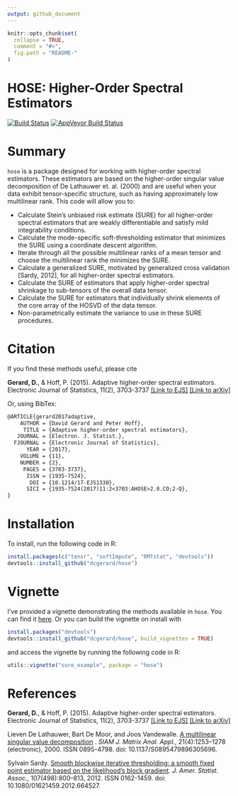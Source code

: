 ```yaml
---
output: github_document
---
```


<!-- README.md is generated from README.Rmd. Please edit that file -->

```r
knitr::opts_chunk$set(
  collapse = TRUE,
  comment = "#>",
  fig.path = "README-"
)
```
# HOSE: Higher-Order Spectral Estimators
[![Build Status](https://travis-ci.org/dcgerard/hose.svg?branch=master)](https://travis-ci.org/dcgerard/hose)
[![AppVeyor Build Status](https://ci.appveyor.com/api/projects/status/github/dcgerard/hose?branch=master&svg=true)](https://ci.appveyor.com/project/dcgerard/hose)
<!-- [![License: GPL v3](https://img.shields.io/badge/License-GPL%20v3-blue.svg)](http://www.gnu.org/licenses/gpl-3.0) -->

# Summary
`hose` is a package designed for working with higher-order spectral estimators. These estimators are based on the higher-order singular value decomposition of De Lathauwer et. al. (2000) and are useful when your data exhibit tensor-specific structure, such as having approximately low multilinear rank. This code will allow you to:

* Calculate Stein's unbiased risk estimate (SURE) for all higher-order spectral estimators that are weakly differentiable and satisfy mild integrability conditions.
* Calculate the mode-specific soft-thresholding estimator that minimizes the SURE using a coordinate descent algorithm.
* Iterate through all the possible multilinear ranks of a mean tensor and choose the multilinear rank the minimizes the SURE.
* Calculate a generalized SURE, motivated by generalized cross validation [Sardy, 2012], for all higher-order spectral estimators.
* Calculate the SURE of estimators that apply higher-order spectral shrinkage to sub-tensors of the overall data tensor.
* Calculate the SURE for estimators that individually shrink elements of the core array of the HOSVD of the data tensor.
* Non-parametrically estimate the variance to use in these SURE procedures.

# Citation

If you find these methods useful, please cite

**Gerard, D.**, & Hoff, P. (2015). Adaptive higher-order spectral estimators. Electronic Journal of Statistics, 11(2), 3703-3737 [[Link to EJS]](http://dx.doi.org/10.1214/17-EJS1330) [[Link to arXiv]](https://arxiv.org/abs/1505.02114)

Or, using BibTex:

``` tex
@ARTICLE{gerard2017adaptive,
    AUTHOR = {David Gerard and Peter Hoff},
     TITLE = {Adaptive higher-order spectral estimators},
   JOURNAL = {Electron. J. Statist.},
  FJOURNAL = {Electronic Journal of Statistics},
      YEAR = {2017},
    VOLUME = {11},
    NUMBER = {2},
     PAGES = {3703-3737},
      ISSN = {1935-7524},
       DOI = {10.1214/17-EJS1330},
      SICI = {1935-7524(2017)11:2<3703:AHOSE>2.0.CO;2-Q},
}
```

# Installation
To install, run the following code in R:

```r
install.packages(c("tensr", "softImpute", "RMTstat", "devtools"))
devtools::install_github("dcgerard/hose")
```

# Vignette

I've provided a vignette demonstrating the methods available in `hose`. You can find it [here](http://dcgerard.github.io/code/sure_example.html). Or you can build the vignette on
install with

```r
install.packages("devtools")
devtools::install_github("dcgerard/hose", build_vignettes = TRUE)
```

and access the vignette by running the following code in R:

```r
utils::vignette("sure_example", package = "hose")
```

# References
**Gerard, D.**, & Hoff, P. (2015). Adaptive higher-order spectral estimators. Electronic Journal of Statistics, 11(2), 3703-3737 [[Link to EJS]](http://dx.doi.org/10.1214/17-EJS1330) [[Link to arXiv]](https://arxiv.org/abs/1505.02114)

Lieven De Lathauwer, Bart De Moor, and Joos Vandewalle. [A multilinear singular value decomposition](http://epubs.siam.org/doi/abs/10.1137/S0895479896305696) . *SIAM J. Matrix Anal. Appl.*, 21(4):1253–1278 (electronic), 2000. ISSN 0895-4798. doi: 10.1137/S0895479896305696.

Sylvain Sardy. [Smooth blockwise iterative thresholding: a smooth fixed point estimator based on the likelihood’s block gradient](http://dx.doi.org/10.1080/01621459.2012.664527). *J. Amer. Statist. Assoc.*, 107(498):800–813, 2012. ISSN 0162-1459. doi: 10.1080/01621459.2012.664527.
